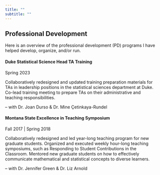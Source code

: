 ```yaml
---
title: ""
subtitle: ""
---
```


## Professional Development

Here is an overview of the professional development (PD) programs I have helped develop, organize, and/or run.


#### Duke Statistical Science Head TA Training

Spring 2023

Collaboratively redesigned and updated training preparation materials for TAs in leadership positions in the statistical sciences department at Duke. Co-lead training meeting to prepare TAs on their administrative and teaching responsibilities.

-- with Dr. Joan Durso & Dr. Mine Çetinkaya-Rundel

#### Montana State Excellence in Teaching Symposium

Fall 2017 \| Spring 2018

Collaboratively redesigned and led year-long teaching program for new graduate students. Organized and executed weekly hour-long teaching symposiums, such as Responding to Student Contributions in the Classroom. Mentored new graduate students on how to effectively communicate mathematical and statistical concepts to diverse learners.

-- with Dr. Jennifer Green & Dr. Liz Arnold
